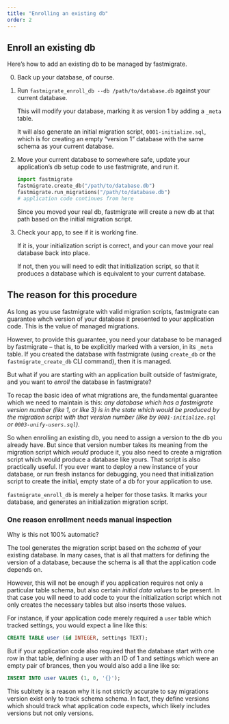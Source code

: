 ```yaml
---
title: "Enrolling an existing db"
order: 2
---
```


## Enroll an existing db

Here's how to add an existing db to be managed by fastmigrate.

0. Back up your database, of course.

1. Run `fastmigrate_enroll_db --db /path/to/database.db` against your current database.

   This will modify your database, marking it as version 1 by adding a `_meta` table.
   
   It will also generate an initial migration script, `0001-initialize.sql`, which is for creating an empty "version 1" database with the same schema as your current database.
   
2. Move your current database to somewhere safe, update your application's db setup code to use fastmigrate, and run it.

    ``` python
    import fastmigrate
    fastmigrate.create_db("/path/to/database.db")
    fastmigrate.run_migrations("/path/to/database.db")
    # application code continues from here
    ```

    Since you moved your real db, fastmigrate will create a new db at that path based on the initial migration script.
    
3. Check your app, to see if it is working fine.

   If it is, your initialization script is correct, and your can move your real database back into place. 
   
   If not, then you will need to edit that initialization script, so that it produces a database which is equivalent to your current database. 
   
## The reason for this procedure

As long as you use fastmigrate with valid migration scripts, fastmigrate can guarantee whch version of your database it presented to your application code. This is the value of managed migrations.

However, to provide this guarantee, you need your database to be managed by fastmigrate -- that is, to be explicitly marked with a version, in its `_meta` table. If you created the database with fastmigrate (using `create_db` or the `fastmigrate_create_db` CLI command), then it is managed.

But what if you are starting with an application built outside of fastmigrate, and you want to _enroll_ the database in fastmigrate?

To recap the basic idea of what migrations are, the fundamental guarantee which we need to maintain is this: *any database which has a fastmigrate version number (like 1, or like 3) is in the state which would be produced by the migration script with that version number (like by `0001-initialize.sql` or `0003-unify-users.sql`).* 

So when enrolling an existing db, you need to assign a version to the db you already have. But since that version number takes its meaning from the migration script which _would_ produce it, you also need to create a migration script which would produce a database like yours. That script is also practically useful. If you ever want to deploy a new instance of your database, or run fresh instancs for debugging, you need that initialization script to create the initial, empty state of a db for your application to use.

`fastmigrate_enroll_db` is merely a helper for those tasks. It marks your database, and generates an initialization migration script.

### One reason enrollment needs manual inspection

Why is this not 100% automatic?

The tool generates the migration script based on the _schema_ of your existing database. In many cases, that is all that matters for defining the version of a database, because the schema is all that the application code depends on.

However, this will not be enough if you application requires not only a particular table schema, but also certain _initial data values_ to be present. In that case you will need to add code to your the initialization script which not only creates the necessary tables but also inserts those values.

For instance, if your application code merely required a `user` table which tracked settings, you would expect a line like this:

``` sql
CREATE TABLE user (id INTEGER, settings TEXT);
```

But if your application code also required that the database start with one row in that table, defining a user with an ID of 1 and settings which were an empty pair of brances, then you would also add a line like so:

``` sql
INSERT INTO user VALUES (1, 0, '{}');
```

This subltety is a reason why it is not strictly accurate to say migrations version exist only to track schema schema. In fact, they define versions which should track what application code expects, which likely includes versions but not only versions.

